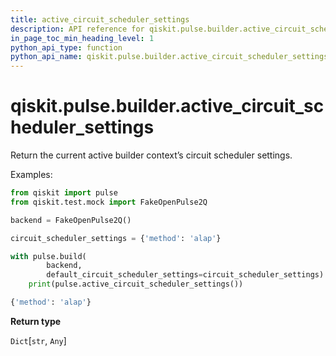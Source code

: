 ```yaml
---
title: active_circuit_scheduler_settings
description: API reference for qiskit.pulse.builder.active_circuit_scheduler_settings
in_page_toc_min_heading_level: 1
python_api_type: function
python_api_name: qiskit.pulse.builder.active_circuit_scheduler_settings
---
```


# qiskit.pulse.builder.active\_circuit\_scheduler\_settings

<Function id="qiskit.pulse.builder.active_circuit_scheduler_settings" github="https://github.com/qiskit/qiskit/tree/stable/0.18/qiskit/pulse/builder.py" signature="active_circuit_scheduler_settings()">
  Return the current active builder context’s circuit scheduler settings.

  Examples:

  ```python
  from qiskit import pulse
  from qiskit.test.mock import FakeOpenPulse2Q

  backend = FakeOpenPulse2Q()

  circuit_scheduler_settings = {'method': 'alap'}

  with pulse.build(
          backend,
          default_circuit_scheduler_settings=circuit_scheduler_settings):
      print(pulse.active_circuit_scheduler_settings())
  ```

  ```python
  {'method': 'alap'}
  ```

  **Return type**

  `Dict`\[`str`, `Any`]
</Function>

